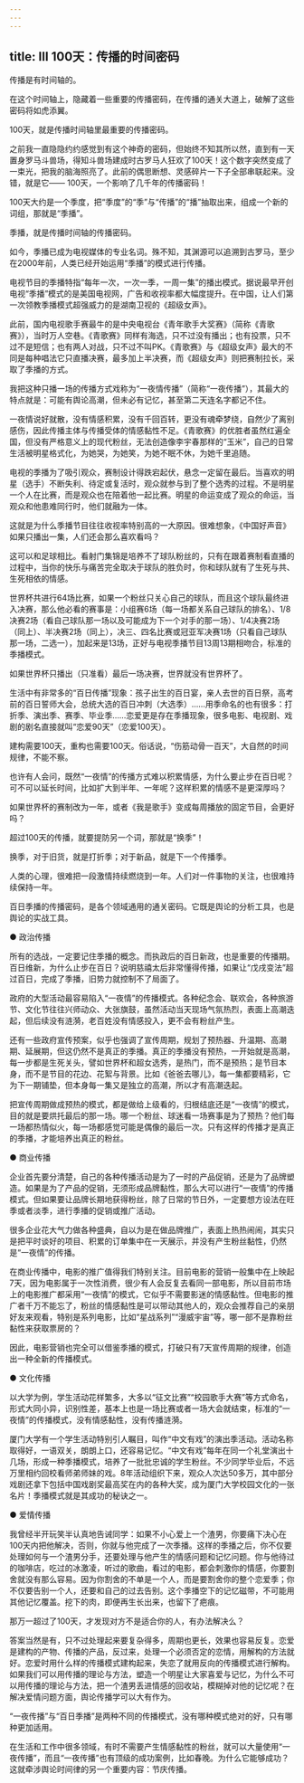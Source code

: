 ```yaml
---
---
---
```

title: Ⅲ 100天：传播的时间密码
---

传播是有时间轴的。

在这个时间轴上，隐藏着一些重要的传播密码，在传播的通关大道上，破解了这些密码将如虎添翼。

100天，就是传播时间轴里最重要的传播密码。

之前我一直隐隐约约感觉到有这个神奇的密码，但始终不知其所以然，直到有一天置身罗马斗兽场，得知斗兽场建成时古罗马人狂欢了100天！这个数字突然变成了一束光，把我的脑海照亮了。此前的偶思断想、灵感碎片一下子全部串联起来。没错，就是它—— 100天，一个影响了几千年的传播密码！

100天大约是一个季度，把“季度”的“季”与“传播”的“播”抽取出来，组成一个新的词组，那就是“季播”。

季播，就是传播时间轴的传播密码。

如今，季播已成为电视媒体的专业名词。殊不知，其渊源可以追溯到古罗马，至少在2000年前，人类已经开始运用“季播”的模式进行传播。

电视节目的季播特指“每年一次，一次一季，一周一集”的播出模式。据说最早开创电视“季播”模式的是美国电视网，广告和收视率都大幅度提升。在中国，让人们第一次领教季播模式超强威力的是湖南卫视的《超级女声》。

此前，国内电视歌手赛最牛的是中央电视台《青年歌手大奖赛》（简称《青歌赛》），当时万人空巷。《青歌赛》同样有海选，只不过没有播出；也有投票，只不过不是短信；也有两人对战，只不过不叫PK。《青歌赛》与《超级女声》最大的不同是每种唱法它只直播决赛，最多加上半决赛，而《超级女声》则把赛制拉长，采取了季播的方式。

我把这种只播一场的传播方式戏称为“一夜情传播”（简称“一夜传播”），其最大的特点就是：可能有舆论高潮，但未必有记忆，甚至第二天连名字都记不住。

一夜情说好就散，没有情感积累，没有千回百转，更没有魂牵梦绕，自然少了离别感伤，因此传播主体与传播受体的情感黏性不足。《青歌赛》的优胜者虽然红遍全国，但没有严格意义上的现代粉丝，无法创造像李宇春那样的“玉米”，自己的日常生活被明星格式化，为她哭，为她笑，为她不眠不休，为她千里追随。

电视的季播为了吸引观众，赛制设计得跌宕起伏，悬念一定留在最后。当喜欢的明星（选手）不断失利、待定或复活时，观众就参与到了整个选秀的过程。不是明星一个人在比赛，而是观众也在陪着他一起比赛。明星的命运变成了观众的命运，当观众和他患难同行时，他们就融为一体。

这就是为什么季播节目往往收视率特别高的一大原因。很难想象，《中国好声音》如果只播出一集，人们还会那么喜欢看吗？

这可以和足球相比。看射门集锦是培养不了球队粉丝的，只有在跟着赛制看直播的过程中，当你的快乐与痛苦完全取决于球队的胜负时，你和球队就有了生死与共、生死相依的情感。

世界杯共进行64场比赛，如果一个粉丝只关心自己的球队，而且这个球队最终进入决赛，那么他必看的赛事是：小组赛6场（每一场都关系自己球队的排名）、1/8决赛2场（看自己球队那一场以及可能成为下一个对手的那一场）、1/4决赛2场（同上）、半决赛2场（同上），决三、四名比赛或冠亚军决赛1场（只看自己球队那一场，二选一），加起来是13场，正好与电视季播节目13周13期相吻合，标准的季播模式。

如果世界杯只播出（只准看）最后一场决赛，世界就没有世界杯了。

生活中有非常多的“百日传播”现象：孩子出生的百日宴，亲人去世的百日祭，高考前的百日誓师大会，总统大选的百日冲刺（大选季）……用季命名的也有很多：打折季、演出季、赛季、毕业季……恋爱更是存在季播现象，很多电影、电视剧、戏剧的剧名直接就叫“恋爱90天”（恋爱100天）。

建构需要100天，重构也需要100天。俗话说，“伤筋动骨一百天”，大自然的时间规律，不能不察。

也许有人会问，既然“一夜情”的传播方式难以积累情感，为什么要止步在百日呢？可不可以延长时间，比如扩大到半年、一年呢？这样积累的情感不是更深厚吗？

如果世界杯的赛制改为一年，或者《我是歌手》变成每周播放的固定节目，会更好吗？

超过100天的传播，就要提防另一个词，那就是“换季”！

换季，对于旧货，就是打折季；对于新品，就是下一个传播季。

人类的心理，很难把一段激情持续燃烧到一年。人们对一件事物的关注，也很难持续保持一年。

百日季播的传播密码，是各个领域通用的通关密码。它既是舆论的分析工具，也是舆论的实战工具。


● 政治传播

所有的选战，一定要记住季播的概念。而执政后的百日新政，也是重要的传播期。百日维新，为什么止步在百日？说明慈禧太后非常懂得传播，如果让“戊戌变法”超过百日，完成了季播，旧势力就控制不了局面了。

政府的大型活动最容易陷入“一夜情”的传播模式。各种纪念会、联欢会，各种旅游节、文化节往往兴师动众、大张旗鼓，虽然活动当天现场气氛热烈，表面上高潮迭起，但后续没有涟漪，老百姓没有情感投入，更不会有粉丝产生。

还有一些政府宣传预案，似乎也强调了宣传周期，规划了预热器、升温期、高潮期、延展期，但这仍然不是真正的季播。真正的季播没有预热，一开始就是高潮，每一步都是生死关头，譬如世界杯和超女选秀，是热门，而不是预热；是节目本身，而不是节目的花边、花絮与背景。比如《爸爸去哪儿》，每一集都要精彩，它为下一期铺垫，但本身每一集又是独立的高潮，所以才有高潮迭起。

把宣传周期做成预热的模式，都是做给上级看的，归根结底还是“一夜情”的模式，目的就是要烘托最后的那一场。哪一个粉丝、球迷看一场赛事是为了预热？他们每一场都热情似火，每一场都感觉可能是偶像的最后一次。只有这样的传播才是真正的季播，才能培养出真正的粉丝。


● 商业传播

企业首先要分清楚，自己的各种传播活动是为了一时的产品促销，还是为了品牌塑造。如果是为了产品的促销，无须形成品牌黏性，那么大可以进行“一夜情”的传播模式。但如果要让品牌长期地获得粉丝，除了日常的节日外，一定要想方设法在旺季或者淡季，进行季播的促销或推广活动。

很多企业花大气力做各种盛典，自以为是在做品牌推广，表面上热热闹闹，其实只是把平时谈好的项目、积累的订单集中在一天展示，并没有产生粉丝黏性，仍然是“一夜情”的传播。

在商业传播中，电影的推广值得我们特别关注。目前电影的营销一般集中在上映起7天，因为电影属于一次性消费，很少有人会反复去看同一部电影，所以目前市场上的电影推广都采用“一夜情”的模式，它似乎不需要影迷的情感黏性。但电影的推广者千万不能忘了，粉丝的情感黏性是可以带动其他人的，观众会推荐自己的亲朋好友来观看，特别是系列电影，比如“星战系列”“漫威宇宙”等，哪一部不是靠粉丝黏性来获取票房的？

因此，电影营销也完全可以借鉴季播的模式，打破只有7天宣传周期的规律，创造出一种全新的传播模式。


● 文化传播

以大学为例，学生活动花样繁多，大多以“征文比赛”“校园歌手大赛”等方式命名，形式大同小异，识别性差，基本上也是一场比赛或者一场大会就结束，标准的“一夜情”的传播模式，没有情感黏性，没有传播涟漪。

厦门大学有一个学生活动特别引人瞩目，叫作“中文有戏”的演出季活动。活动名称取得好，一语双关，朗朗上口，还容易记忆。“中文有戏”每年在同一个礼堂演出十几场，形成一种季播模式，培养了一批批忠诚的学生粉丝。不少同学毕业后，不远万里相约回校看师弟师妹的戏。8年活动组织下来，观众人次达50多万，其中部分戏剧还拿下包括中国戏剧奖最高奖在内的各种大奖，成为厦门大学校园文化的一张名片！季播模式就是其成功的秘诀之一。


● 爱情传播

我曾经半开玩笑半认真地告诫同学：如果不小心爱上一个渣男，你要痛下决心在100天内把他解决，否则，你就与他完成了一次季播。这样的季播之后，你不仅要处理如何与一个渣男分手，还要处理与他产生的情感问题和记忆问题。你与他待过的咖啡店，吃过的冰激凌，听过的歌曲，看过的电影，都会刺激你的情感，你要割舍就没有那么容易。因为你割舍的不单是一个人，而是要割舍你的整个恋爱季；你不仅要告别一个人，还要和自己的过去告别。这个季播空下的记忆磁带，不可能用其他记忆覆盖。挖下的肉，即便再生长出来，也留下了疤痕。

那万一超过了100天，才发现对方不是适合你的人，有办法解决么？

答案当然是有，只不过处理起来要复杂得多，周期也更长，效果也容易反复。恋爱是建构的产物、传播的产品，反过来，处理一个必须否定的恋情，用解构的方法就好。恋爱时用什么样的传播模式建构起来，失恋了就用反向的传播模式进行解构。如果我们可以用传播的理论与方法，塑造一个明星让大家喜爱与记忆，为什么不可以用传播的理论与方法，把一个渣男丢进情感的回收站，模糊掉对他的记忆呢？在解决爱情问题方面，舆论传播学可以大有作为。

“一夜传播”与“百日季播”是两种不同的传播模式，没有哪种模式绝对的好，只有哪种更加适用。

在生活和工作中很多领域，有时不需要产生情感黏性的粉丝，就可以大量使用“一夜传播”，而且“一夜传播”也有顶级的成功案例，比如春晚。为什么它能够成功？这就牵涉舆论时间律的另一个重要内容：节庆传播。